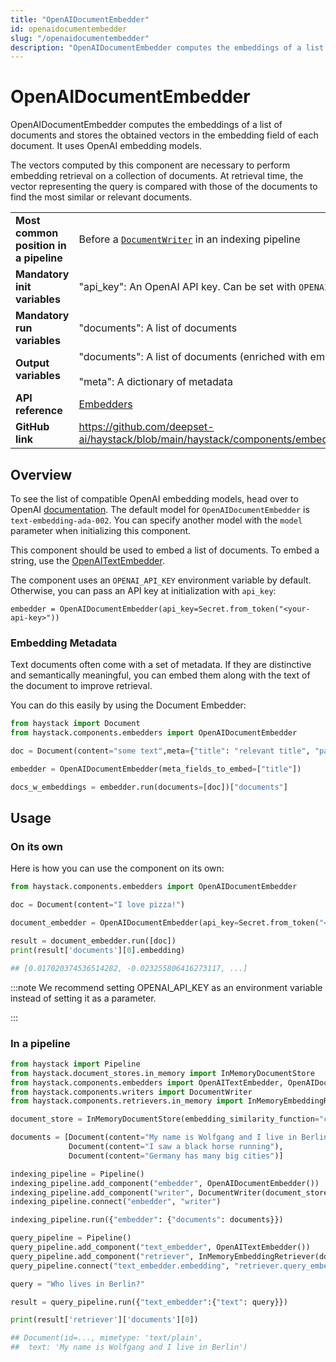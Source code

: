 ```yaml
---
title: "OpenAIDocumentEmbedder"
id: openaidocumentembedder
slug: "/openaidocumentembedder"
description: "OpenAIDocumentEmbedder computes the embeddings of a list of documents and stores the obtained vectors in the embedding field of each document. It uses OpenAI embedding models."
---
```


# OpenAIDocumentEmbedder

OpenAIDocumentEmbedder computes the embeddings of a list of documents and stores the obtained vectors in the embedding field of each document. It uses OpenAI embedding models.

The vectors computed by this component are necessary to perform embedding retrieval on a collection of documents. At retrieval time, the vector representing the query is compared with those of the documents to find the most similar or relevant documents.

|  |  |
| --- | --- |
| **Most common position in a pipeline** | Before a [`DocumentWriter`](../writers/documentwriter.mdx)  in an indexing pipeline |
| **Mandatory init variables** | "api_key": An OpenAI API key. Can be set with `OPENAI_API_KEY` env var. |
| **Mandatory run variables** | "documents": A list of documents |
| **Output variables** | "documents": A list of documents (enriched with embeddings)  <br /> <br />"meta": A dictionary of metadata |
| **API reference** | [Embedders](/reference/embedders-api) |
| **GitHub link** | https://github.com/deepset-ai/haystack/blob/main/haystack/components/embedders/openai_document_embedder.py |

## Overview

To see the list of compatible OpenAI embedding models, head over to OpenAI [documentation](https://platform.openai.com/docs/guides/embeddings/embedding-models). The default model for `OpenAIDocumentEmbedder` is `text-embedding-ada-002`. You can specify another model with the `model` parameter when initializing this component.

This component should be used to embed a list of documents. To embed a string, use the [OpenAITextEmbedder](openaitextembedder.mdx).

The component uses an `OPENAI_API_KEY` environment variable by default. Otherwise, you can pass an API key at initialization with `api_key`:

```
embedder = OpenAIDocumentEmbedder(api_key=Secret.from_token("<your-api-key>"))
```

### Embedding Metadata

Text documents often come with a set of metadata. If they are distinctive and semantically meaningful, you can embed them along with the text of the document to improve retrieval.

You can do this easily by using the Document Embedder:

```python
from haystack import Document
from haystack.components.embedders import OpenAIDocumentEmbedder

doc = Document(content="some text",meta={"title": "relevant title", "page number": 18})

embedder = OpenAIDocumentEmbedder(meta_fields_to_embed=["title"])

docs_w_embeddings = embedder.run(documents=[doc])["documents"]
```

## Usage

### On its own

Here is how you can use the component on its own:

```python
from haystack.components.embedders import OpenAIDocumentEmbedder

doc = Document(content="I love pizza!")

document_embedder = OpenAIDocumentEmbedder(api_key=Secret.from_token("<your-api-key>"))

result = document_embedder.run([doc])
print(result['documents'][0].embedding)

## [0.017020374536514282, -0.023255806416273117, ...]
```

:::note
We recommend setting OPENAI_API_KEY as an environment variable instead of setting it as a parameter.

:::

### In a pipeline

```python
from haystack import Pipeline
from haystack.document_stores.in_memory import InMemoryDocumentStore
from haystack.components.embedders import OpenAITextEmbedder, OpenAIDocumentEmbedder
from haystack.components.writers import DocumentWriter
from haystack.components.retrievers.in_memory import InMemoryEmbeddingRetriever

document_store = InMemoryDocumentStore(embedding_similarity_function="cosine")

documents = [Document(content="My name is Wolfgang and I live in Berlin"),
             Document(content="I saw a black horse running"),
             Document(content="Germany has many big cities")]

indexing_pipeline = Pipeline()
indexing_pipeline.add_component("embedder", OpenAIDocumentEmbedder())
indexing_pipeline.add_component("writer", DocumentWriter(document_store=document_store))
indexing_pipeline.connect("embedder", "writer")

indexing_pipeline.run({"embedder": {"documents": documents}})

query_pipeline = Pipeline()
query_pipeline.add_component("text_embedder", OpenAITextEmbedder())
query_pipeline.add_component("retriever", InMemoryEmbeddingRetriever(document_store=document_store))
query_pipeline.connect("text_embedder.embedding", "retriever.query_embedding")

query = "Who lives in Berlin?"

result = query_pipeline.run({"text_embedder":{"text": query}})

print(result['retriever']['documents'][0])

## Document(id=..., mimetype: 'text/plain',
##  text: 'My name is Wolfgang and I live in Berlin')
```
